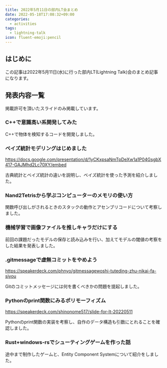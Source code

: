 ```yaml
---
title: 2022年5月11日の部内LT会まとめ
date: 2022-05-18T17:08:32+09:00
categories:
  - activities
tags:
  - lightning-talk
icon: fluent-emoji:pencil
---
```


## はじめに

この記事は2022年5月11日(水)に行った部内LT(Lightning Talk)会のまとめ記事になります。

## 発表内容一覧

掲載許可を頂いたスライドのみ掲載しています。

### C++で意識高い系開発してみた

C++で物体を検知するコードを開発しました。

### ベイズ統計モデリングはじめました

https://docs.google.com/presentation/d/1yCKxpsaNmTpDeXw1a1P04GsgbX417-GAJMhd2Lc70XY/embed

古典統計とベイズ統計の違いを説明し、ベイズ統計を使った予測を紹介しました。

### Nand2Tetrisから学ぶコンピューターのメモリの使い方

関数呼び出しがされるときのスタックの動作とアセンブリコードについて考察しました。

### 機械学習で画像ファイルを推しキャラだけにする

前回の課題だったモデルの保存と読み込みを行い、加えてモデルの閾値の考察をした結果を発表しました。

### .gitmessageで虚無コミットをやめよう

https://speakerdeck.com/phnyo/gitmessagewoshi-tuteding-zhu-nikai-fa-siyou

Gitのコミットメッセージには何を書くべきかの問題を提起しました。

### Pythonのprint関数にみるポリモーフィズム

https://speakerdeck.com/shinonome517/slide-for-lt-20220511

Pythonのprint関数の実装を考察し、自作のデータ構造も引数にとれることを確認しました。

### Rust+windows-rsでシューティングゲームを作った話

途中まで制作したゲームと、Entity Component Systemについて紹介をしました。
